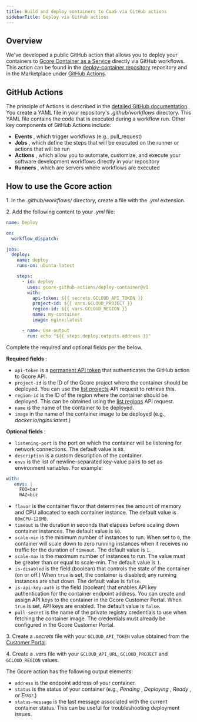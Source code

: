 ---
title: Build and deploy containers to CaaS via GitHub actions
sidebarTitle: Deploy via GitHub actions
---

## Overview

We've developed a public GitHub action that allows you to deploy your containers to [Gcore Container as a Service](/cloud/caas) directly via GitHub workflows. This action can be found in the [deploy-container repository](https://github.com/gcore-github-actions/deploy-container) repository and in the Marketplace under [GitHub Actions](https://github.com/marketplace/actions/deploy-to-gcore-container-as-a-service).

## GitHub Actions

The principle of Actions is described in the [detailed GitHub documentation](https://docs.github.com/en/actions/learn-github-actions/understanding-github-actions). You create a YAML file in your repository's _.github/workflows_ directory. This YAML file contains the code that is executed during a workflow run. Other key components of GitHub Actions include:

  * **Events** , which trigger workflows (e.g., pull_request)
  * **Jobs** , which define the steps that will be executed on the runner or actions that will be run
  * **Actions** , which allow you to automate, customize, and execute your software development workflows directly in your repository
  * **Runners** , which are servers where workflows are executed



## How to use the Gcore action

1\. In the _.github/workflows/_ directory, create a file with the _.yml_ extension.

2\. Add the following content to your _.yml_ file: 

```yaml
name: Deploy

on:
  workflow_dispatch:

jobs:
  deploy:
    name: deploy
    runs-on: ubuntu-latest

    steps:
      - id: deploy
        uses: gcore-github-actions/deploy-container@v1
        with:
          api-token: ${{ secrets.GCLOUD_API_TOKEN }}
          project-id: ${{ vars.GCLOUD_PROJECT }}
          region-id: ${{ vars.GCLOUD_REGION }}
          name: my-container
          image: nginx:latest

      - name: Use output
        run: echo "${{ steps.deploy.outputs.address }}"
 ```

Complete the required and optional fields per the below.

**Required fields** :

  * `api-token` is a [permanent API token](/account-settings/create-use-or-delete-a-permanent-api-token) that authenticates the GitHub action to Gcore API.
  * `project-id` is the ID of the Gcore project where the container should be deployed. You can use the [list projects](https://api.gcore.com/docs/cloud#tag/Projects/operation/ProjectListViewSet.get) API request to retrieve this.
  * `region-id` is the ID of the region where the container should be deployed. This can be obtained using the [list regions](https://api.gcore.com/docs/cloud#tag/Regions/operation/RegionHandler.get) API request.
  * `name` is the name of the container to be deployed.
  * `image` in the name of the container image to be deployed (e.g., _docker.io/nginx:latest_.)



**Optional fields** :

  * `listening-port` is the port on which the container will be listening for network connections. The default value is `80`.
  * `description` is a custom description of the container.
  * `envs` is the list of newline-separated key-value pairs to set as environment variables. For example:



```yaml
with:
   envs: |
     FOO=bar
     BAZ=biz
 ```

  * `flavor` is the container flavor that determines the amount of memory and CPU allocated to each container instance. The default value is `80mCPU-128MB`.
  * `timeout` is the duration in seconds that elapses before scaling down container instances. The default value is `60`.
  * `scale-min` is the minimum number of instances to run. When set to `0`, the container will scale down to zero running instances when it receives no traffic for the duration of `timeout`. The default value is `1`.
  * `scale-max` is the maximum number of instances to run. The value must be greater than or equal to scale-min. The default value is `1`.
  * `is-disabled` is the field (boolean) that controls the state of the container (on or off.) When `true` is set, the container is disabled; any running instances are shut down. The default value is `false`.
  * `is-api-key-auth` is the field (boolean) that enables API key authentication for the container endpoint address. You can create and assign API keys to the container in the Gcore Customer Portal. When `true` is set, API keys are enabled. The default value is `false`.
  * `pull-secret` is the name of the private registry credentials to use when fetching the container image. The credentials must already be configured in the Gcore Customer Portal.



3\. Create a _.secrets_ file with your `GCLOUD_API_TOKEN` value obtained from the [Customer Portal](https://accounts.gcore.com/profile/api-tokens).

4\. Create a _.vars_ file with your `GCLOUD_API_URL`, `GCLOUD_PROJECT` and `GCLOUD_REGION` values.

The Gcore action has the following output elements:

  * `address` is the endpoint address of your container.
  * `status` is the status of your container (e.g., _Pending_ , _Deploying_ , _Ready_ , or _Error_.)
  * `status-message` is the last message associated with the current container status. This can be useful for troubleshooting deployment issues.